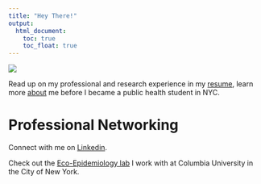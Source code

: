 ```yaml
---
title: "Hey There!"
output: 
  html_document:
    toc: true
    toc_float: true
---
```


![](Images/Caprice's Big Nose.JPEG)

Read up on my professional and research experience in my [resume](resume.html), learn more [about](about.html) me before I became a public health student in NYC.

# Professional Networking

Connect with me on [Linkedin](https://www.linkedin.com/in/cassandra-coulter-225243a2/).

Check out the [Eco-Epidemiology lab](https://ecoepidemiologylab.e3b.columbia.edu) I work with at Columbia University in the City of New York.

